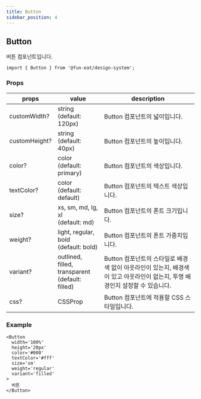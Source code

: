 ```yaml
---
title: Button
sidebar_position: 4
---
```


## Button

버튼 컴포넌트입니다.

```tsx
import { Button } from '@fun-eat/design-system';
```

### Props

| props         | value                                                 | description                                                                                                                  |
| ------------- | ----------------------------------------------------- | ---------------------------------------------------------------------------------------------------------------------------- |
| customWidth?  | string<br /> (default: 120px)                         | Button 컴포넌트의 넓이입니다.                                                                                                |
| customHeight? | string<br /> (default: 40px)                          | Button 컴포넌트의 높이입니다.                                                                                                |
| color?        | color<br /> (default: primary)                        | Button 컴포넌트의 색상입니다.                                                                                                |
| textColor?    | color<br /> (default: default)                        | Button 컴포넌트의 텍스트 색상입니다.                                                                                         |
| size?         | xs, sm, md, lg, xl<br /> (default: md)                | Button 컴포넌트의 폰트 크기입니다.                                                                                           |
| weight?       | light, regular, bold<br /> (default: bold)            | Button 컴포넌트의 폰트 가중치입니다.                                                                                         |
| variant?      | outlined, filled, transparent<br /> (default: filled) | Button 컴포넌트의 스타일로 배경색 없이 아웃라인이 있는지, 배경색이 있고 아웃라인이 없는지, 투명 배경인지 설정할 수 있습니다. |
| css?          | CSSProp                                               | Button 컴포넌트에 적용할 CSS 스타일입니다.                                                                                   |

### Example

```tsx
<Button
  width='100%'
  height='20px'
  color='#000'
  textColor='#fff'
  size='sm'
  weight='regular'
  variant='filled'
>
  버튼
</Button>
```
